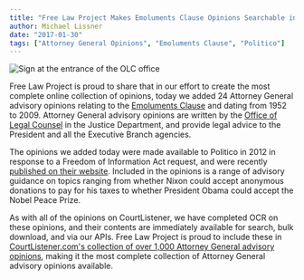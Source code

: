 ```yaml
---
title: "Free Law Project Makes Emoluments Clause Opinions Searchable in its Collection of Attorney General Advisory Opinions"
author: Michael Lissner
date: "2017-01-30"
tags: ["Attorney General Opinions", "Emoluments Clause", "Politico"]
---
```



<div className="left-image">
    <img src="/images/olc-wooden-door-sign.jpg"
         alt="Sign at the entrance of the OLC office"
         className="img-responsive border"/>
</div>

Free Law Project is proud to share that in our effort to create the most complete online collection of opinions, today we added 24 Attorney General advisory opinions relating to the [Emoluments Clause][ec] and dating from 1952 to 2009. Attorney General advisory opinions are written by the [Office of Legal Counsel][olc] in the Justice Department, and provide legal advice to the President and all the Executive Branch agencies.

The opinions we added today were made available to Politico in 2012 in response to a Freedom of Information Act request, and were recently [published on their website][politico]. Included in the opinions is a range of advisory guidance on topics ranging from whether Nixon could accept anonymous donations to pay for his taxes to whether President Obama could accept the Nobel Peace Prize.

As with all of the opinions on CourtListener, we have completed OCR on these opinions, and their contents are immediately available for search, bulk download, and via our APIs. Free Law Project is proud to include these in [CourtListener.com's collection of over 1,000 Attorney General advisory opinions][cl], making it the most complete collection of Attorney General advisory opinions available.



[politico]: http://www.politico.com/blogs/under-the-radar/2016/11/a-foreign-emoluments-clause-library-232027
[cl]: https://www.courtlistener.com/?type=o&court=ag
[ec]: http://constitutioncenter.org/interactive-constitution/articles/article-i/the-foreign-emoluments-clause-article-i-section-9-clause-8/clause/34
[olc]: https://www.justice.gov/olc
